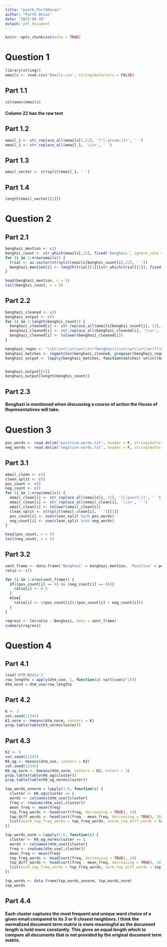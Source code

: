 ---
title: "pset6_ParthDesai"
author: "Parth Desai"
date: "2023-04-10"
output: pdf_document
---

```{r setup, include=FALSE}
knitr::opts_chunk$set(echo = TRUE)
```

# Question 1
```{r prelim}
library(stringr)
emails <- read.csv('Emails.csv', stringsAsFactors = FALSE)
```

## Part 1.1
```{r part1.1}
colnames(emails)
```
#### Column 22 has the raw text

## Part 1.2
```{r part1.2}
email_1 <- str_replace_all(emails[1,22], '[^[:alnum:]]+', ' ')
email_1 <- str_replace_all(email_1, '\\s+', ' ')
```

## Part 1.3
```{r part1.3}
email_vector <- strsplit(email_1, ' ')
```

## Part 1.4
```{r part1.4}
length(email_vector[[1]])
```

# Question 2

## Part 2.1
```{r part2.1}
benghazi_mention <- c()
benghzi_count <- str_which(emails[,22], fixed('benghazi', ignore_case = TRUE))
for (i in 1:nrow(emails)) {
  trial <- as.vector(strsplit(emails[benghzi_count[i],22], ' '))
  benghazi_mention[i] <- length(trial[[1]][str_which(trial[[1]], fixed('benghazi', ignore_case = TRUE))])
}

head(benghazi_mention, n = 5)
tail(benghzi_count, n = 5)

```

## Part 2.2
```{r part2.2}
benghazi_cleaned <- c()
benghazi_output <- c()
for (i in 1:length(benghzi_count)) {
  benghazi_cleaned[i] <- str_replace_all(emails[benghzi_count[i], 22], '[^[:alnum:]\\s]+', '')
  benghazi_cleaned[i] <- str_replace_all(benghazi_cleaned[i], '\\s+', ' ')
  benghazi_cleaned[i] <- tolower(benghazi_cleaned[i])
}

benghazi_regex <- "\\b(\\w+\\s+\\w+\\s+)?benghazi(\\s+\\w+\\s+\\w+)?\\b"
benghazi_matches <- regmatches(benghazi_cleaned, gregexpr(benghazi_regex, benghazi_cleaned))
benghazi_output <- lapply(benghazi_matches, function(matches) unlist(matches))


benghazi_output[[2]]
benghazi_output[length(benghzi_count)]
```

## Part 2.3

#### Benghazi is mentioned when discussing a course of action the House of Representatives will take.

# Question 3
```{r part3prelim}
pos_words <- read.delim("positive-words.txt", header = F, stringsAsFactors = F)[,1]
neg_words <- read.delim("negative-words.txt", header = F, stringsAsFactors = F)[,1]
```

## Part 3.1
```{r part3.1}
email_clean <- c()
clean_split <- c()
pos_count <- c()
neg_count <- c()
for (i in 1:nrow(emails)) {
  email_clean[i] <- str_replace_all(emails[i, 22], '[[:punct:]]', ' ')
  email_clean[i] <- str_replace_all(email_clean[i], '\\s+', ' ')
  email_clean[i] <- tolower(email_clean[i])
  clean_split <- strsplit(email_clean[i], ' ')[[1]]
  pos_count[i] <- sum(clean_split %in% pos_words)
  neg_count[i] <- sum(clean_split %in% neg_words)
}

head(pos_count, n = 5)
tail(neg_count, n = 5)

```
## Part 3.2
```{r part3.2}
sent_frame <- data.frame('Benghazi' = benghazi_mention, 'Positive' = pos_count, 'Negative' = neg_count)
ratio <- c()

for (i in 1:nrow(sent_frame)) {
  if((pos_count[i] == 0) && (neg_count[i] == 0)){
    ratio[i] <- 0.5
  }
  else{
    ratio[i] <- ((pos_count[i])/(pos_count[i] + neg_count[i]))
  }
}

regress <- lm(ratio ~ Benghazi, data = sent_frame)
summary(regress)
```

# Question 4

## Part 4.1
```{r part4.1}
load('DTM.RData')
row_lengths = apply(dtm_use, 1, function(z) sqrt(sum(z^2)))
dtm_norm = dtm_use/row_lengths
```

## Part 4.2
```{r part4.2}
K <- 3
set.seed(12345)
K3_norm <- kmeans(dtm_norm, centers = K)
prop.table(table(K3_norm$cluster))
```

## Part 4.3
```{r part4.3}
K2 <- 6
set.seed(12345)
K6_og <- kmeans(dtm_use, centers = K2)
set.seed(12345)
K6_og_norm <- kmeans(dtm_norm, centers = K2, nstart = 3)
prop.table(table(K6_og$cluster))
prop.table(table(K6_og_norm$cluster))

top_words_unnorm = lapply(1:6, function(i) {
  cluster <- K6_og$cluster == i
  words <- colnames(dtm_use)[cluster]
  freq <- rowSums(dtm_use[,cluster])
  mean_freq <- mean(freq)
  top_freq_words <- head(sort(freq, decreasing = TRUE), 10)
  top_diff_words <- head(sort(freq - mean_freq, decreasing = TRUE), 10)
  list(unorm_top_freq_words = top_freq_words, unorm_top_diff_words = top_diff_words)
})

top_words_norm = lapply(1:6, function(i) {
  cluster <- K6_og_norm$cluster == i
  words <- colnames(dtm_use)[cluster]
  freq <- rowSums(dtm_use[,cluster])
  mean_freq <- mean(freq)
  top_freq_words <- head(sort(freq, decreasing = TRUE), 10)
  top_diff_words <- head(sort(freq - mean_freq, decreasing = TRUE), 10)
  list(norm_top_freq_words = top_freq_words, norm_top_diff_words = top_diff_words)
})

top_words <- data.frame(top_words_unnorm, top_words_norm)
top_words
```

## Part 4.4

#### Each cluster captures the most frequent and unique word choice of a given email compared to its 3 or 6 closest neighbors. I think the normalized document term matrix is more meaningful as the document length is held more constantly. This gives an equal length which to compare all documents that is not provided by the original document term matrix.

